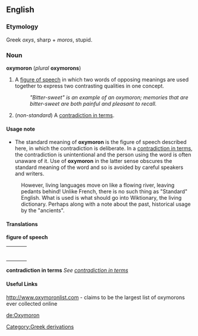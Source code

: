 ==English==
===Etymology===
Greek ''oxys'', sharp + ''moros'', stupid.

===Noun===
'''oxymoron''' (''plural'' '''oxymorons''')

#A [[figure of speech]] in which two words of opposing meanings are used together to express two contrasting qualities in one concept.
#:''"Bitter-sweet" is an example of an oxymoron; memories that are bitter-sweet are both painful and pleasant to recall.''
#(''non-standard'') A [[contradiction in terms]].

====Usage note====

*The standard meaning of '''oxymoron''' is the figure of speech described here, in which the contradiction is deliberate.  In a [[contradiction in terms]], the contradiction is unintentional and the person using the word is often unaware of it.  Use of '''oxymoron''' in the latter sense obscures the standard meaning of the word and so is avoided by careful speakers and writers. 
:However, living languages move on like a flowing river, leaving pedants behind! Unlike French, there is no such thing as "Standard" English. What is used is what should go into Wiktionary, the living dictionary. Perhaps along with a note about the past, historical usage by the "ancients".

====Translations====

'''figure of speech'''
{| border=0  width=100% 
|- 
|bgcolor="#FFFFE0" valign=top width=48%| 
{| 
<!--languages from A to I go here--> 
|} 
| width=1% | 
|bgcolor="#FFFFE0" valign=top width=48%| 
{| 
<!--languages from J to Z go here--> 
|} 
|} 

'''contradiction in terms'''
''See [[contradiction in terms]]''

====Useful Links====
http://www.oxymoronlist.com - claims to be the largest list of oxymorons ever collected online

[[de:Oxymoron]]
[[Category:Greek derivations]]
